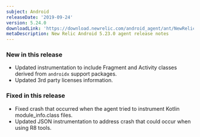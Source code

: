```yaml
---
subject: Android
releaseDate: '2019-09-24'
version: 5.24.0
downloadLink: 'https://download.newrelic.com/android_agent/ant/NewRelic_Android_Agent_5.24.0.zip'
metaDescription: New Relic Android 5.23.0 agent release notes
---
```


### New in this release

* Updated instrumentation to include Fragment and Activity classes derived from `androidx` support packages.
* Updated 3rd party licenses information.

### Fixed in this release

* Fixed crash that occurred when the agent tried to instrument Kotlin module_info.class files.
* Updated JSON instrumentation to address crash that could occur when using R8 tools.
